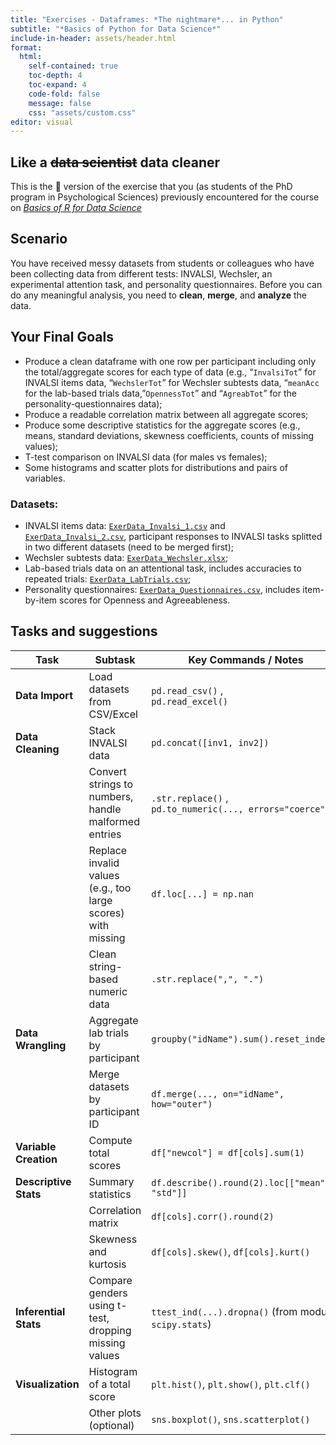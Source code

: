 ```yaml
---
title: "Exercises - Dataframes: *The nightmare*... in Python"
subtitle: "*Basics of Python for Data Science*"
include-in-header: assets/header.html
format: 
  html:
    self-contained: true
    toc-depth: 4  
    toc-expand: 4
    code-fold: false 
    message: false
    css: "assets/custom.css"
editor: visual
---
```


## Like a ~~data scientist~~ data cleaner

This is the 🐍 version of the exercise that you (as students of the PhD program in Psychological Sciences) previously encountered for the course on <a href="https://enricotoffalini.github.io/Basics-R/" target="_blank"><em>Basics of R for Data Science</em></a>


## Scenario

You have received messy datasets from students or colleagues who have been collecting data from different tests: INVALSI, Wechsler, an experimental attention task, and personality questionnaires. Before you can do any meaningful analysis, you need to **clean**, **merge**, and **analyze** the data.


## Your Final Goals

-   Produce a clean dataframe with one row per participant including only the total/aggregate scores for each type of data (e.g., "`InvalsiTot`" for INVALSI items data, "`WechslerTot`" for Wechsler subtests data, "`meanAcc` for the lab-based trials data, "`OpennessTot`" and "`AgreabTot`" for the personality-questionnaires data);
-   Produce a readable correlation matrix between all aggregate scores;
-   Produce some descriptive statistics for the aggregate scores (e.g., means, standard deviations, skewness coefficients, counts of missing values);
-   T-test comparison on INVALSI data (for males vs females);
-   Some histograms and scatter plots for distributions and pairs of variables.

### Datasets:

-   INVALSI items data: <a href="data/ExerData_Invalsi_1.csv" download="ExerData_Invalsi_1.csv">`ExerData_Invalsi_1.csv`</a> and <a href="data/ExerData_Invalsi_2.csv" download="ExerData_Invalsi_2.csv">`ExerData_Invalsi_2.csv`</a>, participant responses to INVALSI tasks splitted in two different datasets (need to be merged first);
-   Wechsler subtests data: <a href="data/ExerData_Wechsler.xlsx" download="ExerData_Wechsler.xlsx">`ExerData_Wechsler.xlsx`</a>;
-   Lab-based trials data on an attentional task, includes accuracies to repeated trials: <a href="data/ExerData_LabTrials.csv" download="ExerData_LabTrials.csv">`ExerData_LabTrials.csv`</a>;
-   Personality questionnaires: <a href="data/ExerData_Questionnaires.csv" download="ExerData_Questionnaires.csv">`ExerData_Questionnaires.csv`</a>, includes item-by-item scores for Openness and Agreeableness.


## Tasks and suggestions

| **Task**                  | **Subtask**                                                   | **Key Commands / Notes**                                   |
|---------------------------|----------------------------------------------------------------|-------------------------------------------------------------|
| **Data Import**        | Load datasets from CSV/Excel                                  | `pd.read_csv()` ,<br/> `pd.read_excel()`                          |
| **Data Cleaning**      | Stack INVALSI data                                             | `pd.concat([inv1, inv2])`                                   |
|                           | Convert strings to numbers, handle malformed entries           | `.str.replace()` ,<br/> `pd.to_numeric(..., errors="coerce")`     |
|                           | Replace invalid values (e.g., too large scores) with missing               | `df.loc[...] = np.nan`                                      |
|                           | Clean string-based numeric data                                | `.str.replace(",", ".")`                |
| **Data Wrangling**     | Aggregate lab trials by participant                            | `groupby("idName").sum().reset_index()`                     |
|                           | Merge datasets by participant ID                               | `df.merge(..., on="idName", how="outer")`                   |
| **Variable Creation**  | Compute total scores                                           | `df["newcol"] = df[cols].sum(1)`                            |
| **Descriptive Stats**  | Summary statistics                                             | `df.describe().round(2).loc[["mean", "std"]]`               |
|                           | Correlation matrix                                             | `df[cols].corr().round(2)`                                  |
|                           | Skewness and kurtosis                                          | `df[cols].skew()`, `df[cols].kurt()`                        |
| **Inferential Stats**  | Compare genders using t-test, dropping missing values                                   | `ttest_ind(...).dropna()` (from module `scipy.stats`)                |
| **Visualization**      | Histogram of a total score                                     | `plt.hist()`, `plt.show()`, `plt.clf()`                     |
|                           | Other plots (optional)                                         | `sns.boxplot()`, `sns.scatterplot()`                        |


